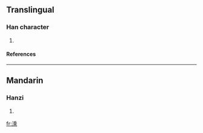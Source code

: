 ==Translingual==
===Han character===
{{Han char|rn=85|rad=水|as=10|sn=13|four=3219<sub>1</sub>|canj=水竹木心 (EHDP)}}
# {{defn|Han|sort=水10}}
====References====
{{Han ref|kx=0639.250|dkj=17935|dj=1046.160|hdz=31699.120|uh=6E97|ud=28311|bh=DE68|bd=56936}}

----
==Mandarin==
===Hanzi===
{{cmn-hanzi|pin=[[shéng]] ([[sheng2]])|wg=sheng<sup>2</sup>}}
# {{defn|Mandarin}}

[[fr:溗]]